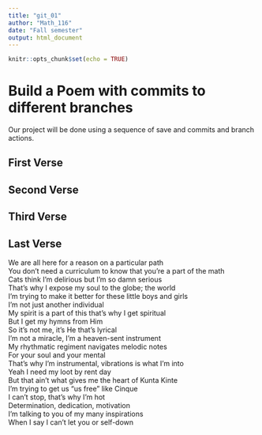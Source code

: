 ```yaml
---
title: "git_01"
author: "Math_116"
date: "Fall semester"
output: html_document
---
```


```r
knitr::opts_chunk$set(echo = TRUE)
```
# Build a Poem with commits to different branches
Our project will be done using a sequence of save and commits and branch actions.
<!-- Do not modify or change any text in "!--" bracketed areas such as this --- these are instructions to
you, if you change any of this the git program will notice it and compromise your git merging strategy !-->

## First Verse 
<!--Put the first five lines of a poem by Lewis Carrol in this section!-->

## Second Verse
<!--Put the first five lines of a poem by Robert Frost here!-->

## Third Verse
<!--Put the first two verses of The Walrus and the Carpenter here!-->

## Last Verse
<!--Put a short poem of your choice 8-20 lines,here!-->

We are all here for a reason on a particular path  
You don't need a curriculum to know that you're a part of the math  
Cats think I'm delirious but I'm so damn serious  
That's why I expose my soul to the globe; the world  
I'm trying to make it better for these little boys and girls  
I'm not just another individual  
My spirit is a part of this that's why I get spiritual  
But I get my hymns from Him  
So it's not me, it's He that's lyrical  
I'm not a miracle, I'm a heaven-sent instrument  
My rhythmatic regiment navigates melodic notes  
For your soul and your mental  
That's why I'm instrumental, vibrations is what I'm into  
Yeah I need my loot by rent day  
But that ain't what gives me the heart of Kunta Kinte  
I'm trying to get us "us free" like Cinque  
I can't stop, that's why I'm hot  
Determination, dedication, motivation  
I'm talking to you of my many inspirations  
When I say I can't let you or self-down  